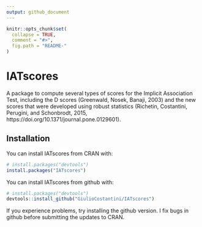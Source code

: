```yaml
---
output: github_document
---
```


<!-- README.md is generated from README.Rmd. Please edit that file -->

```r
knitr::opts_chunk$set(
  collapse = TRUE,
  comment = "#>",
  fig.path = "README-"
)
```

# IATscores

A package to compute several types of scores for the Implicit Association Test, including the D scores (Greenwald, Nosek, Banaji, 2003) and the new scores that were developed using robust statistics (Richetin, Costantini, Perugini, and Schonbrodt, 2015, https://doi.org/10.1371/journal.pone.0129601). 

## Installation

You can install IATscores from CRAN with:
```r
# install.packages("devtools")
install.packages("IATscores")
```

You can install IATscores from github with:

```r
# install.packages("devtools")
devtools::install_github("GiulioCostantini/IATscores")
```

If you experience problems, try installing the github version. I fix bugs in github before submitting the updates to CRAN.
